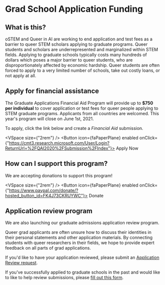 
<div className="md:flex">

<div className="flex flex-none mr-8 w-40">
<Nav />
</div>

<div>

# Grad School Application Funding

## What is this?

oSTEM and Queer in AI are working to end application and test fees as a barrier to queer 
STEM scholars applying to graduate programs. Queer students and scholars are underrepresented 
and marginalized within STEM fields. Applying to graduate schools typically costs many hundreds 
of dollars which poses a major barrier to queer students, who are disproportionately affected by 
economic hardship. Queer students are often forced to apply to a very limited number of schools, 
take out costly loans, or not apply at all.

## Apply for financial assistance

The Graduate Applications Financial Aid Program will provide up to **$750 per individual** to cover 
application or test fees for queer people applying to STEM graduate programs. Applicants from all 
countries are welcomed.  This year's program will close on June 1st, 2021.

To apply, click the link below and create a _Financial Aid_ submission.

<div
  className="p-4 text-center"
>

<VSpace size={"2rem"} />
<Button icon={faPaperPlane} enabled onClick={"https://cmt3.research.microsoft.com/User/Login?ReturnUrl=%2FQAI2020%2FSubmission%2FIndex"}>
  Apply Now 
</Button>

</div>

## How can I support this program?

We are accepting donations to support this program!

<div
  className="p-4 text-center"
>

<VSpace size={"2rem"} />
<Button icon={faPaperPlane} enabled onClick={"https://www.paypal.com/donate/?hosted_button_id=FK4J73CKRUYWC"}>
  Donate
</Button>

</div>

## Application review program
We are also launching our graduate admissions application review program.

Queer grad applicants are often unsure how to discuss their identities in their personal statements 
and other application materials. By connecting students with queer researchers in their fields, we 
hope to provide expert feedback on all parts of grad applications.

If you'd like to have your application reviewed, please submit an 
[Application Review request](https://cmt3.research.microsoft.com/QAI2020/Submission/Index).

If you've successfully applied to graduate schools in the past and would like to like to help review 
submissions, please [fill out this form](https://docs.google.com/forms/d/e/1FAIpQLSc5ehc-4yg0uBj3WJO9DNPub-6HQYz6WJWQ-AuQ5YOdyCH3ZQ/viewform).

</div>
</div>

